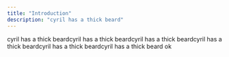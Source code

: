 ```yaml
---
title: "Introduction"
description: "cyril has a thick beard"
---
```


cyril has a thick beardcyril has a thick beardcyril has a thick beardcyril has a thick beardcyril has a thick beardcyril has a thick beard ok
